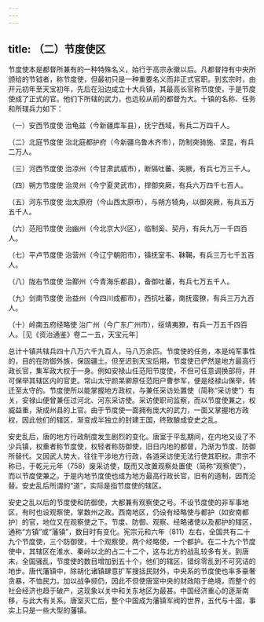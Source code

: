 ```yaml
---
---
---
```

title: （二）节度使区
---



节度使本是都督所兼有的一种特殊名义，始行于高宗永徽以后。凡都督持有中央所颁给的节钺者，称节度使，但最初只是一种重要名义而非正式官职。到玄宗时，由开元初年至天宝初年，先后在沿边成立十大兵镇，其最高长官称节度使，于是节度使成了正式的官。他们下所辖的武力，也远较从前的都督为大。十镇的名称、任务和所辖兵力如下：

（一）安西节度使 治龟兹（今新疆库车县），抚宁西域，有兵二万四千人。

（二）北庭节度使 治北庭都护府（今新疆乌鲁木齐市），防制突骑施、坚昆，有兵二万人。

（三）河西节度使 治凉州（今甘肃武威市），断隔吐蕃、突厥，有兵七万三千人。

（四）朔方节度使 治灵州（今宁夏灵武市），捍御突厥，有兵六万四千七百人。

（五）河东节度使 治太原府（今山西太原市），与朔方犄角，以御突厥，有兵五万五千人。

（六）范阳节度使 治幽州（今北京大兴区），临制奚、契丹，有兵九万一千四百人。

（七）平卢节度使 治营州（今辽宁朝阳市），镇抚室韦、靺鞨，有兵三万七千五百人。

（八）陇右节度使 治鄯州（今青海乐都县），备御吐蕃，有兵七万五千人。

（九）剑南节度使 治益州（今四川成都市），西抗吐蕃，南抚蛮獠，有兵三万九百人。

（十）岭南五府经略使 治广州（今广东广州市），绥靖夷獠，有兵一万五千四百人。［见《资治通鉴》卷二一五，天宝元年］

总计十镇共辖兵四十八万六千九百人，马八万余匹。节度使的任务，本是纯军事性的，目的在防御外族，保固疆土。但至迟到天宝后期，节度使已俨然是地方最高行政长官，集军政大权于一身。例如安禄山任范阳节度使，不但可任意调换部将，并可保举其辖区内的官吏。常山太守颜杲卿原任范阳户曹参军，便是经禄山保举，转迁至太守的。节度使所以能掌握地方政权，与兼任采访处置使（简称“采访使”）有关，安禄山便曾兼任过河北、河东采访使。采访使职司监察，而以节度使兼之，权威益重，渐成州县的上官。由于节度使一面拥有庞大的武力，一面又掌握地方政权，因此他们的辖区，渐变成半独立的封建王国，终致酿成安史之乱。

安史乱后，唐的地方行政制度发生剧烈的变化。唐室于平乱期间，在内地又设了不少兵镇，权重者称节度使，权轻者称防御使，旧日内地的都督，乃渐为节度、防御所替代。又因武人势大，往往干涉地方行政，各道采访使无法行使其职权。肃宗不称已，于乾元元年（758）废采访使，既而又改置观察处置使（简称“观察使”），而以节度使兼之。于是内地节度使也成为地方最高行政长官，旧有的道制，因而沦替。安史乱后所谓的“道”，实际是指节度使的辖区。

安史之乱以后的节度使和防御使，大都兼有观察使之号。不设节度使的非军事地区，有时也设观察使，掌数州之政。西南地区，仍设有经略使与都护（如安南都护）的官，地位又在观察使之下。节度、防御、观察、经略诸使以及都护的辖区，通称“方镇”或“藩镇”，数目时有变化。宪宗元和六年（811）左右，全国共有二十九个节度使，三个防御使，十个观察使，两个经略使，一个都护。在二十九个节度使中，其辖区在淮水、秦岭以北的占二十二个，这与北方的战乱较多有关。到唐末，全国骚乱，节度使的数目增加到五十个，他们的辖区，错综零乱到不可究诘的地步。唐代藩镇中，除胡化诸镇肆意扩军搜括民财外，中央系的节度使也率多豪奢贪暴，不恤民力。加以战争频仍，因此不但使唐室中央的财政陷于绝境，而整个的社会经济也趋于破产，这现象以关中和关东地区为最甚。中国经济重心的逐渐南移，与此大有关系。唐室灭亡后，整个中国成为藩镇军阀的世界，五代与十国，事实上只是一些大型的藩镇。